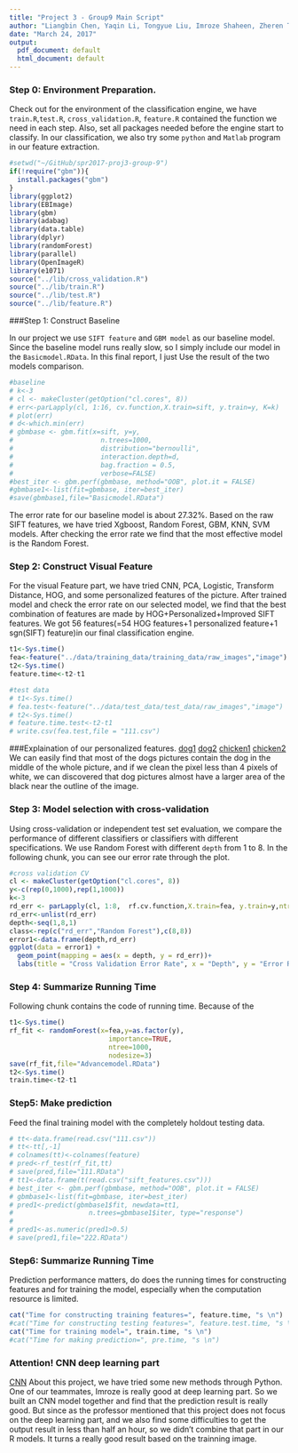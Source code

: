 ---
title: "Project 3 - Group9 Main Script"
author: "Liangbin Chen, Yaqin Li, Tongyue Liu, Imroze Shaheen, Zheren Tang "
date: "March 24, 2017"
output:
  pdf_document: default
  html_document: default
---

### Step 0: Environment Preparation.

Check out for the environment of the classification engine, we have `train.R`,`test.R`, `cross_validation.R`, `feature.R` contained the function we need in each step. Also, set all packages needed before the engine start to classify.
In our classification, we also try some `python` and `Matlab` program in our feature extraction.
```{r warning=FALSE, message=FALSE}
#setwd("~/GitHub/spr2017-proj3-group-9")
if(!require("gbm")){
  install.packages("gbm")
}
library(ggplot2)
library(EBImage)
library(gbm)
library(adabag)
library(data.table)
library(dplyr)
library(randomForest)
library(parallel)
library(OpenImageR)
library(e1071)
source("../lib/cross_validation.R")
source("../lib/train.R")
source("../lib/test.R")
source("../lib/feature.R")

```

###Step 1: Construct Baseline 

In our project we use `SIFT feature` and `GBM model` as our baseline model. Since the baseline model runs really slow, so I simply include our model in the `Basicmodel.RData`. In this final report, I just Use the result of the two models comparison. 
```{r}
#baseline
# k<-3
# cl <- makeCluster(getOption("cl.cores", 8))
# err<-parLapply(cl, 1:16, cv.function,X.train=sift, y.train=y, K=k)
# plot(err)
# d<-which.min(err)
# gbmbase <- gbm.fit(x=sift, y=y,
#                      n.trees=1000,
#                      distribution="bernoulli",
#                      interaction.depth=d, 
#                      bag.fraction = 0.5,
#                      verbose=FALSE)
#best_iter <- gbm.perf(gbmbase, method="OOB", plot.it = FALSE)
#gbmbase1<-list(fit=gbmbase, iter=best_iter)
#save(gbmbase1,file="Basicmodel.RData")
```
The error rate for our baseline model is about 27.32%. 
Based on the raw SIFT features, we have tried Xgboost, Random Forest, GBM, KNN, SVM models. After checking the error rate we find that the most effective model is the Random Forest.

### Step 2: Construct Visual Feature

For the visual Feature part, we have tried CNN, PCA, Logistic, Transform Distance, HOG, and some personalized features of the picture. After trained model and check the error rate on our selected model, we find that the best combination of features are made by HOG+Personalized+Improved SIFT features. We got 56 features(=54 HOG features+1 personalized feature+1 sgn(SIFT) feature)in our final classification engine.
 
```{r warning=FALSE, message=FALSE}
t1<-Sys.time()
fea<-feature("../data/training_data/training_data/raw_images","image")
t2<-Sys.time()
feature.time<-t2-t1

#test data
# t1<-Sys.time()
# fea.test<-feature("../data/test_data/test_data/raw_images","image")
# t2<-Sys.time()
# feature.time.test<-t2-t1
# write.csv(fea.test,file = "111.csv")
```

###Explaination of our personalized features.
[dog1](output/dog1.png)
[dog2](output/dog2.jpg)
[chicken1](output/chicken1.jpg)
[chicken2](output/chicken2.jpg)
We can easily find that most of the dogs pictures contain the dog in the middle of the whole picture, and if we clean the pixel less than 4 pixels of white, we can discovered that dog pictures almost have a larger area of the black near the outline of the image.


### Step 3: Model selection with cross-validation
Using cross-validation or independent test set evaluation, we compare the performance of different classifiers or classifiers with different specifications. We use Random Forest with different `depth` from 1 to 8. In the following chunk, you can see our error rate through the plot.  

```{r warning=FALSE, message=FALSE}
#cross validation CV
cl <- makeCluster(getOption("cl.cores", 8))
y<-c(rep(0,1000),rep(1,1000))
k<-3
rd_err <- parLapply(cl, 1:8,  rf.cv.function,X.train=fea, y.train=y,ntree=1000, K=k)
rd_err<-unlist(rd_err)
depth<-seq(1,8,1)
class<-rep(c("rd_err","Random Forest"),c(8,8))
error1<-data.frame(depth,rd_err)
ggplot(data = error1) +
  geom_point(mapping = aes(x = depth, y = rd_err))+
  labs(title = "Cross Validation Error Rate", x = "Depth", y = "Error Rate")

```

### Step 4: Summarize Running Time
Following chunk contains the code of running time. Because of the 

```{r warning=FALSE, message=FALSE}
t1<-Sys.time()
rf_fit <- randomForest(x=fea,y=as.factor(y),
                         importance=TRUE, 
                         ntree=1000,
                         nodesize=3)
save(rf_fit,file="Advancemodel.RData")
t2<-Sys.time()
train.time<-t2-t1

```


### Step5: Make prediction 
Feed the final training model with the completely holdout testing data. 
```{r test}
# tt<-data.frame(read.csv("111.csv"))
# tt<-tt[,-1]
# colnames(tt)<-colnames(feature)
# pred<-rf_test(rf_fit,tt)
# save(pred,file="111.RData")
# tt1<-data.frame(t(read.csv("sift_features.csv")))
# best_iter <- gbm.perf(gbmbase, method="OOB", plot.it = FALSE)
# gbmbase1<-list(fit=gbmbase, iter=best_iter)
# pred1<-predict(gbmbase1$fit, newdata=tt1, 
#                   n.trees=gbmbase1$iter, type="response")
# 
# pred1<-as.numeric(pred1>0.5)
# save(pred1,file="222.RData")

```

### Step6: Summarize Running Time
Prediction performance matters, do does the running times for constructing features and for training the model, especially when the computation resource is limited. 
```{r}
cat("Time for constructing training features=", feature.time, "s \n")
#cat("Time for constructing testing features=", feature.test.time, "s \n")
cat("Time for training model=", train.time, "s \n")
#cat("Time for making prediction=", pre.time, "s \n")
```

### Attention! CNN deep learning part
[CNN](doc/CNN_Draft-IS.R) About this project, we have tried some new methods through Python. One of our teammates, Imroze is really good at deep learning part. So we built an CNN model together and find that the prediction result is really good. But since as the professor mentioned that this project does not focus on the deep learning part, and we also find some difficulties to get the output result in less than half an hour, so we didn't combine that part in our R models. It turns a really good result based on the trainning image.
